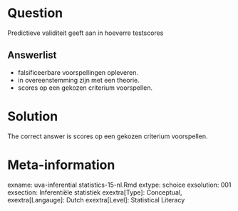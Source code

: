 Question
========

Predictieve validiteit geeft aan in hoeverre testscores 

Answerlist
----------
* falsificeerbare voorspellingen opleveren.
* in overeenstemming zijn met een theorie.
* scores op een gekozen criterium voorspellen.

Solution
========

The correct answer is  scores op een gekozen criterium voorspellen. 

Meta-information
================
exname: uva-inferential statistics-15-nl.Rmd 
extype: schoice 
exsolution: 001 
exsection: Inferentiële statistiek 
exextra[Type]: Conceptual,
exextra[Langauge]: Dutch 
exextra[Level]: Statistical Literacy 
